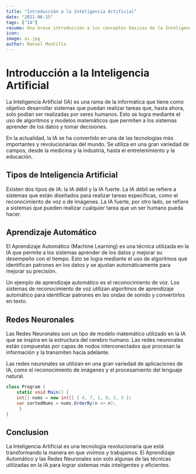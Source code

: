 ---
title: "Introducción a la Inteligencia Artificial"
date: "2021-06-15"
tags: ["IA"]
resume: Una breve introducción a los conceptos básicos de la Inteligencia Artificial.
icon: 
image: ai.jpg
author: Manuel Montilla
---

# Introducción a la Inteligencia Artificial

La Inteligencia Artificial (IA) es una rama de la informática que tiene como objetivo desarrollar sistemas que puedan realizar tareas que, hasta ahora, solo podían ser realizadas por seres humanos. Esto se logra mediante el uso de algoritmos y modelos matemáticos que permiten a los sistemas aprender de los datos y tomar decisiones.

En la actualidad, la IA se ha convertido en una de las tecnologías más importantes y revolucionarias del mundo. Se utiliza en una gran variedad de campos, desde la medicina y la industria, hasta el entretenimiento y la educación.

## Tipos de Inteligencia Artificial

Existen dos tipos de IA: la IA débil y la IA fuerte. La IA débil se refiere a sistemas que están diseñados para realizar tareas específicas, como el reconocimiento de voz o de imágenes. La IA fuerte, por otro lado, se refiere a sistemas que pueden realizar cualquier tarea que un ser humano pueda hacer.

## Aprendizaje Automático

El Aprendizaje Automático (Machine Learning) es una técnica utilizada en la IA que permite a los sistemas aprender de los datos y mejorar su desempeño con el tiempo. Esto se logra mediante el uso de algoritmos que identifican patrones en los datos y se ajustan automáticamente para mejorar su precisión.

Un ejemplo de aprendizaje automático es el reconocimiento de voz. Los sistemas de reconocimiento de voz utilizan algoritmos de aprendizaje automático para identificar patrones en las ondas de sonido y convertirlos en texto.

## Redes Neuronales

Las Redes Neuronales son un tipo de modelo matemático utilizado en la IA que se inspira en la estructura del cerebro humano. Las redes neuronales están compuestas por capas de nodos interconectados que procesan la información y la transmiten hacia adelante.

Las redes neuronales se utilizan en una gran variedad de aplicaciones de IA, como el reconocimiento de imágenes y el procesamiento del lenguaje natural.

```csharp
class Program {
    static void Main() {
    int[] nums = new int[] { 4, 7, 1, 9, 2, 5 };
    var sortedNums = nums.OrderBy(n => n);
     }
}
```

## Conclusion

La Inteligencia Artificial es una tecnología revolucionaria que está transformando la manera en que vivimos y trabajamos. El Aprendizaje Automático y las Redes Neuronales son solo algunas de las técnicas utilizadas en la IA para lograr sistemas más inteligentes y eficientes.